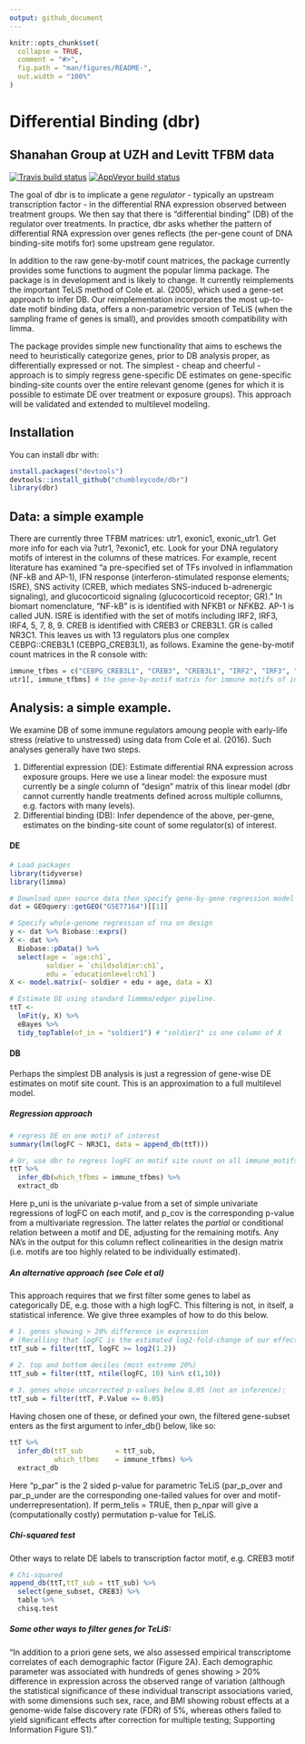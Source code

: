 ```yaml
---
output: github_document
---
```


<!-- README.md is generated from README.Rmd. Please edit that file -->

```r
knitr::opts_chunk$set(
  collapse = TRUE,
  comment = "#>",
  fig.path = "man/figures/README-",
  out.width = "100%"
)
```

# Differential Binding (dbr)
## Shanahan Group at UZH and Levitt TFBM data


[![Travis build status](https://travis-ci.org/chumbleycode/dbr.svg?branch=master)](https://travis-ci.org/chumbleycode/dbr)
[![AppVeyor build status](https://ci.appveyor.com/api/projects/status/github/chumbleycode/dbr?branch=master&svg=true)](https://ci.appveyor.com/project/chumbleycode/dbr)

The goal of dbr is to implicate a gene $regulator$ - typically an upstream transcription factor - in the differential RNA expression observed between treatment groups. We then say that there is "differential binding" (DB) of the regulator over treatments. In practice, dbr asks whether the pattern of differential RNA expression over genes reflects (the per-gene count of DNA binding-site motifs for) some upstream gene regulator.
 
In addition to the raw gene-by-motif count matrices, the package currently provides some functions to augment the popular limma package. The package is in development and is likely to change. It currently reimplements the important TeLiS method of Cole et. al. (2005), which used a gene-set approach to infer DB. Our reimplementation incorporates the most up-to-date motif binding data, offers a non-parametric version of TeLiS (when the sampling frame of genes is small), and provides smooth compatibility with limma. 

The package provides simple new functionality that aims to eschews the need to heuristically categorize genes, prior to DB analysis proper, as differentially expressed or not. The simplest - cheap and cheerful - approach is to simply regress gene-specific DE estimates on gene-specific binding-site counts over the entire relevant genome (genes for which it is possible to estimate DE over treatment or exposure groups). This approach will be validated and extended to multilevel modeling. 

## Installation

You can install dbr with:

```r
install.packages("devtools")
devtools::install_github("chumbleycode/dbr")
library(dbr)
```

## Data: a simple example

There are currently three TFBM matrices: utr1, exonic1, exonic_utr1. Get more info for each via ?utr1, ?exonic1, etc. Look for your DNA regulatory motifs of interest in the columns of these matrices. For example, recent literature has examined "a pre-specified set of TFs involved in inflammation (NF-kB and AP-1), IFN response (interferon-stimulated response elements; ISRE), SNS activity (CREB, which mediates SNS-induced b-adrenergic signaling), and glucocorticoid signaling (glucocorticoid receptor; GR)."  In biomart nomenclature, "NF-kB" is is identified with NFKB1 or NFKB2.  AP-1 is called JUN. ISRE is identified with the set of motifs including IRF2, IRF3, IRF4, 5, 7, 8, 9. CREB is identified with CREB3 or CREB3L1. GR is called NR3C1. This leaves us with 13 regulators plus one complex CEBPG::CREB3L1 (CEBPG_CREB3L1), as follows. Examine the gene-by-motif count matrices in the R console with:

```r
immune_tfbms = c("CEBPG_CREB3L1", "CREB3", "CREB3L1", "IRF2", "IRF3", "IRF4", "IRF5", "IRF7", "IRF8", "IRF9", "JUN", "NFKB1", "NFKB2", "NR3C1")
utr1[, immune_tfbms] # the gene-by-motif matrix for immune motifs of interest
```

## Analysis: a simple example.

We examine DB of some immune regulators amoung people with early-life stress (relative to unstressed) using data from Cole et al. (2016). Such analyses generally have two steps. 

1. Differential expression (DE): Estimate differential RNA expression across exposure groups. Here we use a linear model: the exposure must currently be a *single* column of "design" matrix of this linear model (dbr cannot currently handle treatments defined across multiple collumns, e.g. factors with many levels). 
2. Differential binding (DB): Infer dependence of the above, per-gene, estimates on the binding-site count of some regulator(s) of interest.

#### DE

```r
# Load packages
library(tidyverse)
library(limma)

# Download open source data then specify gene-by-gene regression model
dat = GEOquery::getGEO("GSE77164")[[1]]

# Specify whole-genome regression of rna on design
y <- dat %>% Biobase::exprs()
X <- dat %>%
  Biobase::pData() %>%
  select(age = `age:ch1`,
         soldier = `childsoldier:ch1`,
         edu = `educationlevel:ch1`)
X <- model.matrix(~ soldier + edu + age, data = X) 

# Estimate DE using standard limmma/edger pipeline. 
ttT <-
  lmFit(y, X) %>%
  eBayes %>%
  tidy_topTable(of_in = "soldier1") # "soldier1" is one column of X
```

#### DB

Perhaps the simplest DB analysis is just a regression of gene-wise DE estimates on motif site count. This is an approximation to a full multilevel model.

##### Regression approach


```r
# regress DE on one motif of interest
summary(lm(logFC ~ NR3C1, data = append_db(ttT))) 

# Or, use dbr to regress logFC on motif site count on all immune_motifs: beware multiple testing
ttT %>%
  infer_db(which_tfbms = immune_tfbms) %>%
  extract_db
```

Here p_uni is the univariate p-value from a set of simple univariate regressions of logFC on each motif, and p_cov is the corresponding p-value from a multivariate regression. The latter relates the $partial$ or conditional relation between a motif and DE, adjusting for the remaining motifs. Any NA's in the output for this column reflect colinearities in the design matrix (i.e. motifs are too highly related to be individually estimated).

##### An alternative approach (see Cole et al)

This approach requires that we first filter some genes to label as categorically DE, e.g. those with a high logFC. This filtering is not, in itself, a statistical inference. We give three examples of how to do this below. 

```r
# 1. genes showing > 20% difference in expression
# (Recalling that logFC is the estimated log2-fold-change of our effect) 
ttT_sub = filter(ttT, logFC >= log2(1.2))

# 2. top and bottom deciles (most extreme 20%)
ttT_sub = filter(ttT, ntile(logFC, 10) %in% c(1,10))
 
# 3. genes whose uncorrected p-values below 0.05 (not an inference):
ttT_sub = filter(ttT, P.Value <= 0.05)
```

Having chosen one of these, or defined your own, the filtered gene-subset enters as the first argument to infer_db() below, like so:

```r
ttT %>%
  infer_db(ttT_sub        = ttT_sub,
           which_tfbms    = immune_tfbms) %>%
  extract_db
```

Here "p_par" is the 2 sided p-value for parametric TeLiS (par_p_over and par_p_under are the corresponding one-tailed values for over and motif-underrepresentation). If perm_telis = TRUE, then p_npar will give a (computationally costly) permutation p-value for TeLiS.

##### Chi-squared test

Other ways to relate DE labels to transcription factor motif, e.g. CREB3 motif 

```r
# Chi-squared
append_db(ttT,ttT_sub = ttT_sub) %>% 
  select(gene_subset, CREB3) %>% 
  table %>% 
  chisq.test
```

##### Some other ways to filter genes for TeLiS:

"In addition to a priori gene sets, we also assessed empirical transcriptome correlates of each demographic factor (Figure 2A).  Each demographic parameter was associated with hundreds of genes showing > 20% difference in expression across the observed range of variation (although the statistical significance of these individual transcript associations varied, with some dimensions such sex, race, and BMI showing robust effects at a genome-wide false discovery rate (FDR) of 5%, whereas others failed to yield significant effects after correction for multiple testing; Supporting Information Figure S1)."

